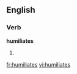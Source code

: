 
==English==

===Verb===
'''humiliates'''

# {{third-person singular of|[[humiliate]]}}

[[fr:humiliates]]
[[vi:humiliates]]